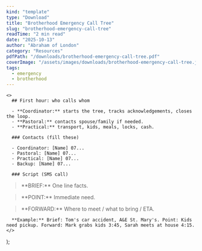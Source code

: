 ```yaml
---
kind: "template"
type: "Download"
title: "Brotherhood Emergency Call Tree"
slug: "brotherhood-emergency-call-tree"
readTime: "2 min read"
date: "2025-10-13"
author: "Abraham of London"
category: "Resources"
pdfPath: "/downloads/brotherhood-emergency-call-tree.pdf"
coverImage: "/assets/images/downloads/brotherhood-emergency-call-tree.jpg"
tags: 
  - emergency
  - brotherhood
---
```



    <>
      ## First hour: who calls whom

      - **Coordinator:** starts the tree, tracks acknowledgements, closes the loop.
      - **Pastoral:** contacts spouse/family if needed.
      - **Practical:** transport, kids, meals, locks, cash.

      ### Contacts (fill these)

      - Coordinator: [Name] 07...
      - Pastoral: [Name] 07...
      - Practical: [Name] 07...
      - Backup: [Name] 07...

      ### Script (SMS call)

<blockquote>
**BRIEF:** One line facts.
</blockquote>

<blockquote>
**POINT:** Immediate need.
</blockquote>

<blockquote>
**FORWARD:** Where to meet / what to bring / ETA.
</blockquote>

      **Example:** Brief: Tom's car accident, A&E St. Mary's. Point: Kids need pickup. Forward: Mark grabs kids 3:45, Sarah meets at house 4:15.
    </>
  );


